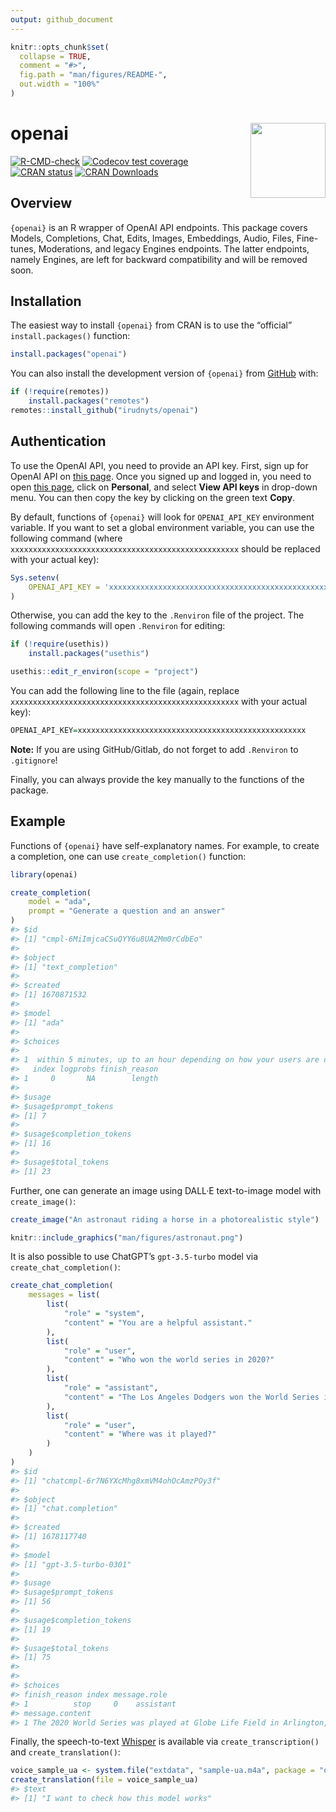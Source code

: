```yaml
---
output: github_document
---
```


<!-- README.md is generated from README.Rmd. Please edit that file -->

```r
knitr::opts_chunk$set(
  collapse = TRUE,
  comment = "#>",
  fig.path = "man/figures/README-",
  out.width = "100%"
)
```

# openai <img src="man/figures/logo.png" align="right" width="120" />

<!-- badges: start -->
[![R-CMD-check](https://github.com/irudnyts/openai/workflows/R-CMD-check/badge.svg)](https://github.com/irudnyts/openai/actions)
[![Codecov test coverage](https://codecov.io/gh/irudnyts/openai/branch/main/graph/badge.svg)](https://app.codecov.io/gh/irudnyts/openai?branch=main)
[![CRAN status](https://www.r-pkg.org/badges/version/openai)](https://CRAN.R-project.org/package=openai)
[![CRAN Downloads](https://cranlogs.r-pkg.org/badges/grand-total/openai?color=brightgreen)](https://cranlogs.r-pkg.org/badges/grand-total/openai?color=brightgreen)
<!-- badges: end -->

## Overview 

`{openai}` is an R wrapper of OpenAI API endpoints. This package covers Models, Completions, Chat, Edits, Images, Embeddings, Audio, Files, Fine-tunes, Moderations, and legacy Engines endpoints. The latter endpoints, namely Engines, are left for backward compatibility and will be removed soon.

## Installation

The easiest way to install `{openai}` from CRAN is to use the "official" `install.packages()` function:

```r
install.packages("openai")
```

You can also install the development version of `{openai}` from [GitHub](https://github.com/) with:

```r
if (!require(remotes))
    install.packages("remotes")
remotes::install_github("irudnyts/openai")
```

## Authentication

To use the OpenAI API, you need to provide an API key. First, sign up for OpenAI API on [this page](https://openai.com/api/). Once you signed up and logged in, you need to open [this page](https://beta.openai.com), click on **Personal**, and select **View API keys** in drop-down menu. You can then copy the key by clicking on the green text **Copy**.

By default, functions of `{openai}` will look for `OPENAI_API_KEY` environment variable. If you want to set a global environment variable, you can use the following command (where `xxxxxxxxxxxxxxxxxxxxxxxxxxxxxxxxxxxxxxxxxxxxxxxxxxx` should be replaced with your actual key):

```r
Sys.setenv(
    OPENAI_API_KEY = 'xxxxxxxxxxxxxxxxxxxxxxxxxxxxxxxxxxxxxxxxxxxxxxxxxxx'
)
```

Otherwise, you can add the key to the `.Renviron` file of the project. The following commands will open `.Renviron` for editing:

```r
if (!require(usethis))
    install.packages("usethis")

usethis::edit_r_environ(scope = "project")
```

You can add the following line to the file (again, replace `xxxxxxxxxxxxxxxxxxxxxxxxxxxxxxxxxxxxxxxxxxxxxxxxxxx` with your actual key):

```r
OPENAI_API_KEY=xxxxxxxxxxxxxxxxxxxxxxxxxxxxxxxxxxxxxxxxxxxxxxxxxxx
```

**Note:** If you are using GitHub/Gitlab, do not forget to add `.Renviron` to `.gitignore`! 

Finally, you can always provide the key manually to the functions of the package.

## Example

Functions of `{openai}` have self-explanatory names. For example, to create a completion, one can use `create_completion()` function:

```r
library(openai)

create_completion(
    model = "ada",
    prompt = "Generate a question and an answer"
)
#> $id
#> [1] "cmpl-6MiImjcaCSuQYY6u8UA2Mm0rCdbEo"
#> 
#> $object
#> [1] "text_completion"
#> 
#> $created
#> [1] 1670871532
#> 
#> $model
#> [1] "ada"
#> 
#> $choices
#>                                                                             text
#> 1  within 5 minutes, up to an hour depending on how your users are different and
#>   index logprobs finish_reason
#> 1     0       NA        length
#> 
#> $usage
#> $usage$prompt_tokens
#> [1] 7
#> 
#> $usage$completion_tokens
#> [1] 16
#> 
#> $usage$total_tokens
#> [1] 23
```

Further, one can generate an image using DALL·E text-to-image model with `create_image()`:

```r
create_image("An astronaut riding a horse in a photorealistic style")
```

```r
knitr::include_graphics("man/figures/astronaut.png")
```

It is also possible to use ChatGPT's `gpt-3.5-turbo` model via `create_chat_completion()`:

```r
create_chat_completion(
    messages = list(
        list(
            "role" = "system",
            "content" = "You are a helpful assistant."
        ),
        list(
            "role" = "user",
            "content" = "Who won the world series in 2020?"
        ),
        list(
            "role" = "assistant",
            "content" = "The Los Angeles Dodgers won the World Series in 2020."
        ),
        list(
            "role" = "user",
            "content" = "Where was it played?"
        )
    )
)
#> $id
#> [1] "chatcmpl-6r7N6YXcMhg8xmVM4ohOcAmzPOy3f"
#> 
#> $object
#> [1] "chat.completion"
#> 
#> $created
#> [1] 1678117740
#> 
#> $model
#> [1] "gpt-3.5-turbo-0301"
#> 
#> $usage
#> $usage$prompt_tokens
#> [1] 56
#> 
#> $usage$completion_tokens
#> [1] 19
#> 
#> $usage$total_tokens
#> [1] 75
#> 
#> 
#> $choices
#> finish_reason index message.role
#> 1          stop     0    assistant
#> message.content
#> 1 The 2020 World Series was played at Globe Life Field in Arlington, Texas.
```

Finally, the speech-to-text [Whisper](https://openai.com/research/whisper) is available via `create_transcription()` and `create_translation()`:

```r
voice_sample_ua <- system.file("extdata", "sample-ua.m4a", package = "openai")
create_translation(file = voice_sample_ua)
#> $text
#> [1] "I want to check how this model works"
```
